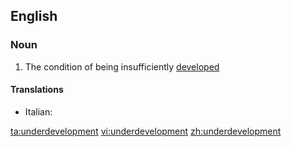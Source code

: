 ==English==
{{wikipedia}}
===Noun===
{{en-noun|-}}
# The condition of being insufficiently [[developed]]

====Translations====
{{trans-top|condition of being insufficiently developed}}
* Italian: {{t-|it|sottosviluppo|lang=it|m}}
{{trans-mid}}
{{trans-bottom}}

[[ta:underdevelopment]]
[[vi:underdevelopment]]
[[zh:underdevelopment]]